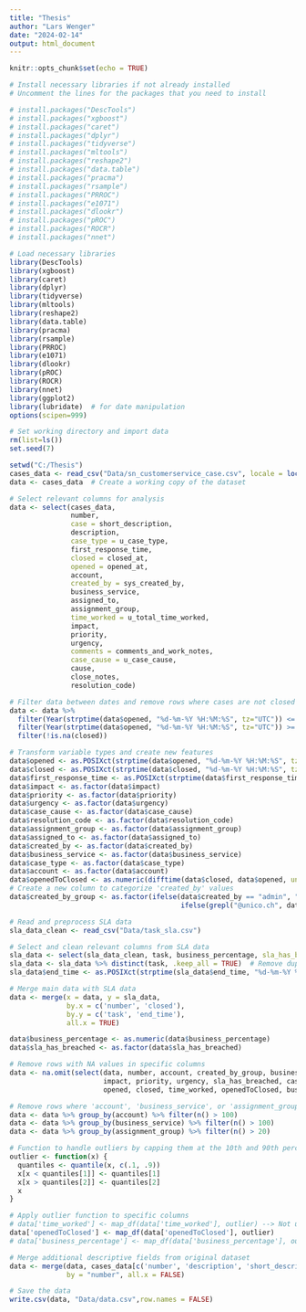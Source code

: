 ```yaml
---
title: "Thesis"
author: "Lars Wenger"
date: "2024-02-14"
output: html_document
---
```


```r
knitr::opts_chunk$set(echo = TRUE)
```
```r
# Install necessary libraries if not already installed
# Uncomment the lines for the packages that you need to install

# install.packages("DescTools")
# install.packages("xgboost")
# install.packages("caret")
# install.packages("dplyr")
# install.packages("tidyverse")
# install.packages("mltools")
# install.packages("reshape2")
# install.packages("data.table")
# install.packages("pracma")
# install.packages("rsample")
# install.packages("PRROC")
# install.packages("e1071")
# install.packages("dlookr")
# install.packages("pROC")
# install.packages("ROCR")
# install.packages("nnet")
```
```r
# Load necessary libraries
library(DescTools)
library(xgboost)
library(caret)
library(dplyr)
library(tidyverse)
library(mltools)
library(reshape2)
library(data.table)
library(pracma)
library(rsample)
library(PRROC)
library(e1071)
library(dlookr)
library(pROC)
library(ROCR)
library(nnet)
library(ggplot2)
library(lubridate)  # for date manipulation
options(scipen=999)

```


```r
# Set working directory and import data
rm(list=ls())
set.seed(7)

setwd("C:/Thesis")
cases_data <- read_csv("Data/sn_customerservice_case.csv", locale = locale(encoding = "UTF-8"))
data <- cases_data  # Create a working copy of the dataset
```

```r
# Select relevant columns for analysis
data <- select(cases_data, 
               number, 
               case = short_description, 
               description, 
               case_type = u_case_type, 
               first_response_time, 
               closed = closed_at, 
               opened = opened_at, 
               account, 
               created_by = sys_created_by, 
               business_service, 
               assigned_to, 
               assignment_group, 
               time_worked = u_total_time_worked, 
               impact, 
               priority, 
               urgency, 
               comments = comments_and_work_notes, 
               case_cause = u_case_cause, 
               cause, 
               close_notes, 
               resolution_code)

```

```r
# Filter data between dates and remove rows where cases are not closed
data <- data %>% 
  filter(Year(strptime(data$opened, "%d-%m-%Y %H:%M:%S", tz="UTC")) <= Year("2024-02-01")) %>%
  filter(Year(strptime(data$opened, "%d-%m-%Y %H:%M:%S", tz="UTC")) >= Year("2020-01-01")) %>%
  filter(!is.na(closed))

```

```r
# Transform variable types and create new features
data$opened <- as.POSIXct(strptime(data$opened, "%d-%m-%Y %H:%M:%S", tz="UTC"))
data$closed <- as.POSIXct(strptime(data$closed, "%d-%m-%Y %H:%M:%S", tz="UTC"))
data$first_response_time <- as.POSIXct(strptime(data$first_response_time, "%d-%m-%Y %H:%M:%S", tz="UTC"))
data$impact <- as.factor(data$impact)
data$priority <- as.factor(data$priority)
data$urgency <- as.factor(data$urgency)
data$case_cause <- as.factor(data$case_cause)
data$resolution_code <- as.factor(data$resolution_code)
data$assignment_group <- as.factor(data$assignment_group)
data$assigned_to <- as.factor(data$assigned_to)
data$created_by <- as.factor(data$created_by)
data$business_service <- as.factor(data$business_service)
data$case_type <- as.factor(data$case_type)
data$account <- as.factor(data$account)
data$openedToClosed <- as.numeric(difftime(data$closed, data$opened, units = "hours"))
# Create a new column to categorize 'created_by' values
data$created_by_group <- as.factor(ifelse(data$created_by == "admin", "System", 
                                          ifelse(grepl("@unico.ch", data$created_by), "Unico", "User")))
```

```r
# Read and preprocess SLA data
sla_data_clean <- read_csv("Data/task_sla.csv")

# Select and clean relevant columns from SLA data
sla_data <- select(sla_data_clean, task, business_percentage, sla_has_breached = has_breached, end_time = task.closed_at)
sla_data <- sla_data %>% distinct(task, .keep_all = TRUE)  # Remove duplicates
sla_data$end_time <- as.POSIXct(strptime(sla_data$end_time, "%d-%m-%Y %H:%M:%S", tz="UTC"))

# Merge main data with SLA data
data <- merge(x = data, y = sla_data, 
              by.x = c('number', 'closed'), 
              by.y = c('task', 'end_time'), 
              all.x = TRUE)

data$business_percentage <- as.numeric(data$business_percentage)
data$sla_has_breached <- as.factor(data$sla_has_breached)


```
```r
# Remove rows with NA values in specific columns
data <- na.omit(select(data, number, account, created_by_group, business_service, assignment_group, 
                       impact, priority, urgency, sla_has_breached, case_cause, resolution_code, 
                       opened, closed, time_worked, openedToClosed, business_percentage))
```

```r
# Remove rows where 'account', 'business_service', or 'assignment_group' appears less than a specified number of times
data <- data %>% group_by(account) %>% filter(n() > 100)
data <- data %>% group_by(business_service) %>% filter(n() > 100)
data <- data %>% group_by(assignment_group) %>% filter(n() > 20)
```

```r
# Function to handle outliers by capping them at the 10th and 90th percentiles
outlier <- function(x) {
  quantiles <- quantile(x, c(.1, .9))
  x[x < quantiles[1]] <- quantiles[1]
  x[x > quantiles[2]] <- quantiles[2]
  x
}
```

```r
# Apply outlier function to specific columns
# data['time_worked'] <- map_df(data['time_worked'], outlier) --> Not used in the analysis
data['openedToClosed'] <- map_df(data['openedToClosed'], outlier)
# data['business_percentage'] <- map_df(data['business_percentage'], outlier) --> Not used in the analysis
```

```r
# Merge additional descriptive fields from original dataset
data <- merge(data, cases_data[c('number', 'description', 'short_description', 'cause', 'close_notes')], 
              by = "number", all.x = FALSE)
```

```r
# Save the data
write.csv(data, "Data/data.csv",row.names = FALSE)
```
